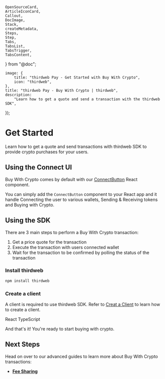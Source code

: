	OpenSourceCard,
	ArticleIconCard,
	Callout,
	DocImage,
	Stack,
	createMetadata,
	Steps,
	Step,
	Tabs,
	TabsList,
	TabsTrigger,
	TabsContent,
} from "@doc";

	image: {
		title: "thirdweb Pay - Get Started with Buy With Crypto",
		icon: "thirdweb",
	},
	title: "thirdweb Pay - Buy With Crypto | thirdweb",
	description:
		"Learn how to get a quote and send a transaction with the thirdweb SDK",
});

# Get Started

Learn how to get a quote and send transactions with thirdweb SDK to provide crypto purchases for your users.

## Using the Connect UI

Buy With Crypto comes by default with our [ConnectButton](/typescript/v5/react/components/ConnectButton) React component.

You can simply add the `ConnectButton` component to your React app and it handle Connecting the user to various wallets, Sending & Receiving tokens and Buying with Crypto.

## Using the SDK

There are 3 main steps to perform a Buy With Crypto transaction:

1. Get a price quote for the transaction
2. Execute the transaction with users connected wallet
3. Wait for the transaction to be confirmed by polling the status of the transaction

### Install thirdweb

```bash
npm install thirdweb
```

### Create a client

A client is required to use thirdweb SDK. Refer to [Creat a Client](/typescript/v5/client) to learn how to create a client.

<Tabs defaultValue="tab-1">
	<TabsList>
		<TabsTrigger value="tab-1">React</TabsTrigger>
		<TabsTrigger value="tab-2">TypeScript</TabsTrigger>
	</TabsList>

<TabsContent value="tab-1">
	<ReactExampleMDX />
</TabsContent>

<TabsContent value="tab-2">
	<TypeScriptExampleMDX />
</TabsContent>

</Tabs>

And that's it! You're ready to start buying with crypto.

## Next Steps

Head on over to our advanced guides to learn more about Buy With Crypto transactions:

- [**Fee Sharing**](/connect/pay/fee-sharing)
